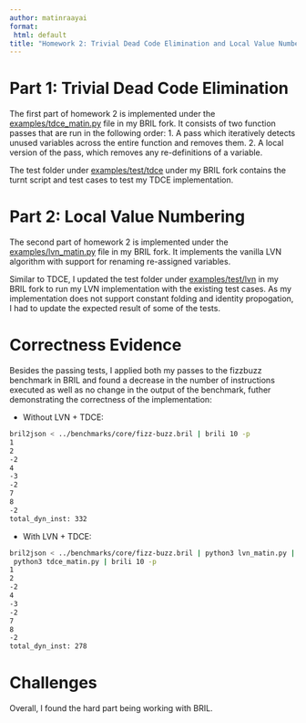 ```yaml
---
author: matinraayai
format:
 html: default
title: "Homework 2: Trivial Dead Code Elimination and Local Value Numbering Passes"
---
```


# Part 1: Trivial Dead Code Elimination

The first part of homework 2 is implemented under the [examples/tdce_matin.py](https://github.com/matinraayai/bril/blob/main/examples/tdce_matin.py) file
in my BRIL fork. It consists of two function passes that are run in the following order:
1. A pass which iteratively detects unused variables across the entire function and 
removes them.
2. A local version of the pass, which removes any re-definitions of a variable.

The test folder under [examples/test/tdce](https://github.com/matinraayai/bril/tree/main/examples/test/tdce)
under my BRIL fork contains the turnt script and test cases to test my TDCE implementation.


# Part 2: Local Value Numbering

The second part of homework 2 is implemented under the [examples/lvn_matin.py](https://github.com/matinraayai/bril/blob/main/examples/lvn_matin.py) file
in my BRIL fork. It implements the vanilla LVN algorithm with support for renaming re-assigned variables.

Similar to TDCE, I updated the test folder under [examples/test/lvn](https://github.com/matinraayai/bril/tree/main/examples/test/lvn)
in my BRIL fork to run my LVN implementation with the existing test cases. As my implementation does not support constant folding and identity propogation, 
I had to update the expected result of some of the tests.

# Correctness Evidence
Besides the passing tests, I applied both my passes to the fizzbuzz benchmark in BRIL and found a decrease in the number of instructions executed as well
as no change in the output of the benchmark, futher demonstrating the correctness of the implementation:

- Without LVN + TDCE:
```bash
bril2json < ../benchmarks/core/fizz-buzz.bril | brili 10 -p
1
2
-2
4
-3
-2
7
8
-2
total_dyn_inst: 332
```

- With LVN + TDCE:
```bash
bril2json < ../benchmarks/core/fizz-buzz.bril | python3 lvn_matin.py |
 python3 tdce_matin.py | brili 10 -p
1
2
-2
4
-3
-2
7
8
-2
total_dyn_inst: 278
```

# Challenges

Overall, I found the hard part being working with BRIL.
